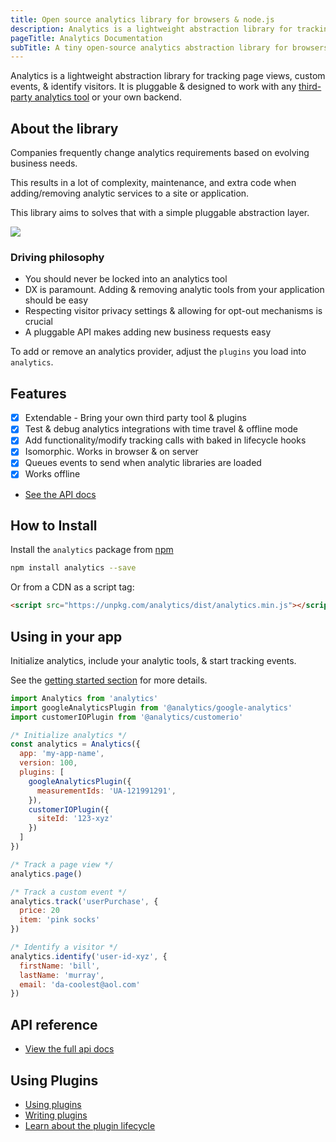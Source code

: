 ```yaml
---
title: Open source analytics library for browsers & node.js
description: Analytics is a lightweight abstraction library for tracking page views, custom events, & identify visitors
pageTitle: Analytics Documentation
subTitle: A tiny open-source analytics abstraction library for browsers & node.js
---
```


Analytics is a lightweight abstraction library for tracking page views, custom events, & identify visitors. It is pluggable & designed to work with any [third-party analytics tool](https://getanalytics.io/plugins/) or your own backend.

##  About the library

Companies frequently change analytics requirements based on evolving business needs.

This results in a lot of complexity, maintenance, and extra code when adding/removing analytic services to a site or application.

This library aims to solves that with a simple pluggable abstraction layer.

<img src="https://user-images.githubusercontent.com/532272/68093602-42036880-fe4c-11e9-8bb9-008045da8a32.gif" />

### Driving philosophy

- You should never be locked into an analytics tool
- DX is paramount. Adding & removing analytic tools from your application should be easy
- Respecting visitor privacy settings & allowing for opt-out mechanisms is crucial
- A pluggable API makes adding new business requests easy

To add or remove an analytics provider, adjust the `plugins` you load into `analytics`.

## Features

- [x] Extendable - Bring your own third party tool & plugins
- [x] Test & debug analytics integrations with time travel & offline mode
- [x] Add functionality/modify tracking calls with baked in lifecycle hooks
- [x] Isomorphic. Works in browser & on server
- [x] Queues events to send when analytic libraries are loaded
- [x] Works offline
- [See the API docs](https://getanalytics.io/api/)

## How to Install

Install the `analytics` package from [npm](https://npmjs.com/package/analytics)

```bash
npm install analytics --save
```

Or from a CDN as a script tag:

```html
<script src="https://unpkg.com/analytics/dist/analytics.min.js"></script>
```

## Using in your app

Initialize analytics, include your analytic tools, & start tracking events.

See the [getting started section](https://getanalytics.io/tutorials/getting-started/) for more details.

```js
import Analytics from 'analytics'
import googleAnalyticsPlugin from '@analytics/google-analytics'
import customerIOPlugin from '@analytics/customerio'

/* Initialize analytics */
const analytics = Analytics({
  app: 'my-app-name',
  version: 100,
  plugins: [
    googleAnalyticsPlugin({
      measurementIds: 'UA-121991291',
    }),
    customerIOPlugin({
      siteId: '123-xyz'
    })
  ]
})

/* Track a page view */
analytics.page()

/* Track a custom event */
analytics.track('userPurchase', {
  price: 20
  item: 'pink socks'
})

/* Identify a visitor */
analytics.identify('user-id-xyz', {
  firstName: 'bill',
  lastName: 'murray',
  email: 'da-coolest@aol.com'
})
```

## API reference

- [View the full api docs](https://getanalytics.io/api/)

## Using Plugins

- [Using plugins](https://getanalytics.io/plugins/)
- [Writing plugins](https://getanalytics.io/plugins/writing-plugins/)
- [Learn about the plugin lifecycle](https://getanalytics.io/lifecycle/)

